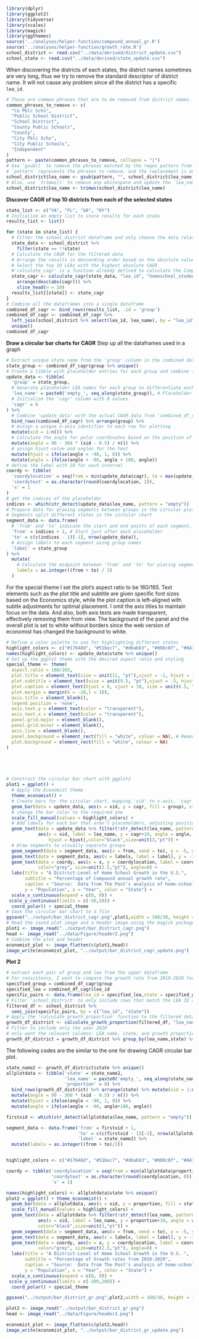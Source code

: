 
```r
library(dplyr)
library(ggplot2)
library(tidyverse)
library(scales)
library(magick)
library(ggthemes)
source('../analyses/helper-function/compound_annual_gr.R')
source('../analyses/helper-function/growth_rate.R')
school_district <- read.csv("../data/derived/district_update.csv")
school_state <- read.csv("../data/derived/state_update.csv")
```
When discovering the districts of each states, the district names sometimes are very long, thus we try to remove the standard descriptor of district name. It will not cause any problem since all the district has a specific `lea_id`.
```r
# These are common phrases that are to be removed from district names.
common_phrases_to_remove <- c(
  "Co Pblc Schs",
  "Public School District",
  "School District",
  "County Public Schools",
  "County",
  "City Pblc Schs",
  "City Public Schools",
  "Independent"
)
pattern <- paste(common_phrases_to_remove, collapse = "|")
# Use `gsub()` to remove the phrases matched by the regex pattern from each name.
# `pattern` represents the phrases to remove, and the replacement is an empty string "".
school_district$lea_name <- gsub(pattern, "", school_district$lea_name)
# Also, use `trimws()` to remove any whitespace and update the `lea_name`
school_district$lea_name <- trimws(school_district$lea_name)
```


**Discover CAGR of top 10 districts from each of the selected states**
```r
state_list <- c("VA", "FL", "GA", "KY")
# Initialize an empty list to store results for each state
results_list <- list()

for (state in state_list) {
  # Filter the school_district dataframe and only choose the data related to the seleted states
  state_data <- school_district %>% 
    filter(state == !!state)
  # Calculate the CAGR for the filtered data 
  # Arrange the results in descending order based on the absolute value of CAGR
  # Select the top 10 LEAs with the highest absolute CAGR
  #'calculate_cagr' is a function already defined to calculate the Compound Annual Growth Rate (CAGR)
  state_cagr <- calculate_cagr(state_data, "lea_id", "homeschool_students", "year") %>%
    arrange(desc(abs(cagr))) %>%
    slice_head(n = 10)
  results_list[[state]] <- state_cagr
}
# Combine all the dataframes into a single dataframe
combined_df_cagr <- bind_rows(results_list, .id = 'group')
combined_df_cagr <- combined_df_cagr %>%
  left_join(school_district %>% select(lea_id, lea_name), by = "lea_id") %>% 
  unique() 
combined_df_cagr
```




**Draw a circular bar charts for CAGR**
Step up all the dataframes used in a graph
```r
# Extract unique state name from the 'group' column in the combined dataframe
state_group <- combined_df_cagr$group %>% unique() 
# Create a tibble with placeholder entries for each group and combine it with the combined_df_cagr dataframe
update_data <- tibble(
  'group' = state_group,
  # Generate placeholder LEA names for each group to differentiate each group visually in the plot
  'lea_name' = paste0('empty_', seq_along(state_group)), # Placeholder LEA names
  # Initialize the 'cagr' column with 0 values. 
  'cagr' = 0 
) %>%
  # Combine 'update_data' with the actual CAGR data from 'combined_df_cagr'.
  bind_rows(combined_df_cagr) %>% arrange(group) %>%
  # Assign a unique x-axis identifier to each row for plotting
  mutate(xid = 1:n()) %>%
  # Calculate the angle for polar coordinates based on the position of each entry and adjust text orientation in the plot.
  mutate(angle = 90 - 360 * (xid - 0.5) / n()) %>%
  # assign hjust value and angles for the text
  mutate(hjust = ifelse(angle < -90, 1, 0)) %>%
  mutate(angle = ifelse(angle < -90, angle + 180, angle))
# define the label with 10 for each intervel
coordy <- tibble(
  'coordylocation' = seq(from = min(update_data$cagr), to = max(update_data$cagr), 10),
  'coordytext' = as.character(round(coordylocation, 2)),
  'x' = 1
)
# get the indices of the placeholder  
indices <- which(str_detect(update_data$lea_name, pattern = "empty"))
# Prepare data for drawing segments between groups in the circular plot
# Segments split different states in the circular chart
segment_data <- data.frame(
  # 'from' and 'to' indicate the start and end points of each segment, using 'indices' as reference
  'from' = indices + 1, # Start just after each placeholder
  'to' = c(c(indices - 1)[-1], nrow(update_data)), 
  # Assign labels to each segment using group names
  'label' = state_group 
) %>% 
  mutate(
    # Calculate the midpoint between 'from' and 'to' for placing segment labels
    labelx = as.integer((from + to) / 2)
  )

```

For the special theme I set the plot's aspect ratio to be 160/165. Text elements such as the plot title and subtitle are given specific font sizes based on the Economics style, while the plot caption is left-aligned with subtle adjustments for optimal placement. I omit the axis titles to maintain focus on the data. And also, both axis texts are made transparent, effectively removing them from view. The background of the panel and the overall plot is set to white without borders since the web version of economist has changed the background to white.
```r
# Define a color palette to use for highlighting different states
highlight_colors <- c("#17648d", "#51bec7", "#d6ab63", "#008c8f", "#843844", "#a885ac")
names(highlight_colors) <- update_data$state %>% unique()
# Set up the ggplot theme with the desired aspect ratio and styling
special_theme <- theme(
  aspect.ratio = 160/165,
  plot.title = element_text(size = unit(11, "pt"),vjust = -2, hjust = -0.30),
  plot.subtitle = element_text(size = unit(9.5, "pt"),vjust = -3, hjust = -0.15),
  plot.caption = element_text(hjust = 0, vjust = 10, size = unit(6.5, "pt"), colour = "#404040"),
  plot.margin = margin(b = -20,l = 10),
  axis.title = element_blank(),
  legend.position = 'none',
  axis.text.y = element_text(color = "transparent"),
  axis.text.x = element_text(color = "transparent"),
  panel.grid.major = element_blank(),
  panel.grid.minor = element_blank(),
  axis.line = element_blank(),
  panel.background = element_rect(fill = "white", colour = NA), # Remove border with colour = NA
  plot.background = element_rect(fill = "white", colour = NA)
)





# Construct the circular bar chart with ggplot2
plot1 = ggplot() + 
  # Apply the Economist theme
  theme_economist() +
  # Create bars for the circular chart, mapping 'xid' to x-axis, 'cagr' to y-axis, and 'group' to fill color
  geom_bar(data = update_data, aes(x = xid, y = cagr, fill = group), stat = 'identity') + 
  # change the bar color to the required one
  scale_fill_manual(values = highlight_colors) +
  # Add labels for each bar that aren't placeholders, adjusting position, rotation, and justification
  geom_text(data = update_data %>% filter(!str_detect(lea_name, pattern = "empty")), 
            aes(x = xid, label = lea_name, y = cagr+10, angle = angle, 
                hjust = hjust),color="black",size=unit(3,"pt")) + 
  # Draw segments to visually separate groups
  geom_segment(data = segment_data, aes(x = from, xend = to), y = -5, yend=-5) + 
  geom_text(data = segment_data, aes(x = labelx, label = label), y = -15,size = unit(2.5,"pt")) + 
  geom_text(data = coordy, aes(x = x, y = coordylocation, label = coordytext),
            color="grey", size=unit(2.5,"pt"), angle=0) + 
  labs(title = "A District-Level of Home School Growth in the U.S.",
       subtitle = "Percentage of Compound annual growth rate",
       caption = "Source:  Data from The Post's analysis of home-schooling enrollment across the US",
       y = "Population", x = "Year", color = "State") +
  scale_x_continuous(expand = c(0, 0)) + 
 scale_y_continuous(limits = c(-50,50)) + 
  coord_polar() + special_theme
# Save the circular bar chart to a file
ggsave("../output/bar_district_cagr.png",plot1,width = 160/30, height = 165/30,dpi = 300, units = "in")
# Read the saved plot image and a header image using the magick package
plot1 <- image_read("../output/bar_district_cagr.png")
head <- image_read("../data/Figure/header2.png")
# Combine the plot and header
economist_plot <- image_flatten(c(plot1,head))
image_write(economist_plot, "../output/bar_district_cagr_update.png")
```






**Plot 2**

```r
# extraxt each pair of group and lea from the upper dataframe
# For consistency, I want to compare the growth rate from 2019-2020 for the same district
specified_group = combined_df_cagr$group
specified_lea = combined_df_cagr$lea_id
specific_pairs <- data.frame(lea_id = specified_lea,state = specified_group)
# Filter 'school_district' to only include rows that match the LEA ID and state pairs in 'specific_pairs'
filtered_df <- school_district %>%
  semi_join(specific_pairs, by = c("lea_id", "state"))
# Apply the 'calculate_growth_proportion' function to the filtered data
growth_df_district <- calculate_growth_proportion(filtered_df, "lea_name", "year", "homeschool_students")
# Filter to include only the year 2020
# only want the relevant columns: LEA name, state, and growth proportion
growth_df_district = growth_df_district %>% group_by(lea_name,state) %>% filter(year == 2020)%>% select(lea_name,state,proportion)
```




The following codes are the similar to the one for drawing CAGR circular bar plot.
```r
state_name2 <- growth_df_district$state %>% unique() 
allplotdata <- tibble('state' = state_name2,
                      'lea_name' = paste0('empty_', seq_along(state_name2)),
                      'proportion' = 0) %>% 
  bind_rows(growth_df_district) %>% arrange(state) %>% mutate(xid = 1:n()) %>% 
  mutate(angle = 90 - 360 * (xid - 0.5) / n()) %>% 
  mutate(hjust = ifelse(angle < -90, 1, 0)) %>% 
  mutate(angle = ifelse(angle < -90, angle+180, angle))

firstxid <- which(str_detect(allplotdata$lea_name, pattern = "empty")) 

segment_data <- data.frame('from' = firstxid + 1,
                           'to' = c(c(firstxid - 1)[-1], nrow(allplotdata)),
                           'label' = state_name2) %>% 
  mutate(labelx = as.integer((from + to)/2))


highlight_colors <- c("#17648d", "#51bec7", "#d6ab63", "#008c8f", "#843844", "#a885ac")

coordy <- tibble('coordylocation' = seq(from = min(allplotdata$proportion), to = max(allplotdata$proportion), 30),
                 'coordytext' = as.character(round(coordylocation, 0)),
                 'x' = 1)

names(highlight_colors) <- allplotdata$state %>% unique()
plot2 = ggplot() + theme_economist() +
  geom_bar(data = allplotdata, aes(x = xid, y = proportion, fill = state), stat = 'identity') + 
  scale_fill_manual(values = highlight_colors) +
  geom_text(data = allplotdata %>% filter(!str_detect(lea_name, pattern = "empty")), 
            aes(x = xid, label = lea_name, y = proportion+10, angle = angle, hjust = hjust),
            color="black",size=unit(3,"pt")) + 
  geom_segment(data = segment_data, aes(x = from, xend = to), y = -5, yend=-5) + 
  geom_text(data = segment_data, aes(x = labelx, label = label), y = -15,size = unit(2.5,"pt")) + 
  geom_text(data = coordy, aes(x = x, y = coordylocation, label = coordytext),
            color="grey", size=unit(2.5,"pt"), angle=0) + 
  labs(title = "A District-Level of Home School Growth in the U.S. ",
       subtitle = "Percentage of Growth rates from 2019-2020",
       caption = "Source:  Data from The Post's analysis of home-schooling enrollment across the US",
       y = "Population", x = "Year", color = "State") +
  scale_x_continuous(expand = c(0, 0)) + 
 scale_y_continuous(limits = c(-200,200)) + 
  coord_polar() + special_theme

ggsave("../output/bar_district_gr.png",plot2,width = 160/30, height = 165/30,dpi = 300, units = "in")

plot2 <- image_read("../output/bar_district_gr.png")
head <- image_read("../data/Figure/header2.png")

economist_plot <- image_flatten(c(plot2,head))
image_write(economist_plot, "../output/bar_district_gr_update.png")
```